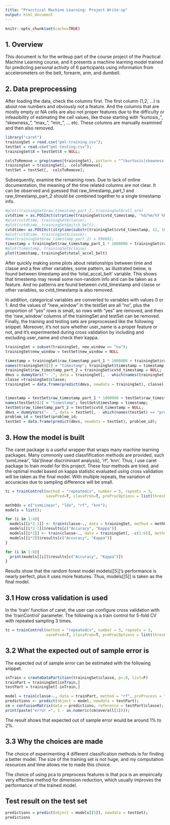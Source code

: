 ```yaml
---
title: "Pracctical Machine Learning: Project Write-up"
output: html_document
---
```


```r
knitr::opts_chunk$set(cache=TRUE)
```

## 1. Overview

This document is for the writeup part of the course project of the Practical Machine Learning course, and it presents a machine learning model trained for predicting personal activity of 6 participants using information from accelerometers on the belt, forearm, arm, and dumbell. 

## 2. Data preprocessing

After loading the data, check the columns first. The first column (1,2, ...) is about row numbers and obviously not a feature. And the columns that are mostly empty or NA cells are also not proper features due to the difficulty or infeasibility of estimating the cell values, like those starting with "kurtosis_", "skewness_", "max_", "min_", ... etc. These columns are manually examined and then also removed. 


```r
library("caret")
trainingSet = read.csv("pml-training.csv");
testSet = read.csv("pml-testing.csv");
trainingSet$X = testSet$X = NULL;

colsToRemove = grep(names(trainingSet), pattern = "^(kurtosis|skewness|max|min|amplitude|var|arg|stddev|avg)_");
trainingSet = trainingSet[, -colsToRemove];
testSet = testSet[, -colsToRemove];

```

Subsequently, examine the remaining rows. Due to lack of online documentation, the meaning of the time related columns are not clear. It can be observed and guessed that raw_timestamp_part_1 and raw_timestamp_part_2 should be combined together to a single timestamp info. 

```r
#plot(trainingSet$raw_timestamp_part_2, trainingSet$roll_arm)
cvtdtime = as.POSIXct(strptime(trainingSet$cvtd_timestamp, "%d/%m/%Y %H:%M"))
#plot(cvtdtime, trainingSet$classe); 
#plot(cvtdtime, trainingSet$pitch_belt);
cvtdtime= as.POSIXct(strptime(substr(trainingSet$cvtd_timestamp, 12, 16) , "%H:%M"))
#plot(cvtdtime, trainingSet$classe);
#max(trainingSet$raw_timestamp_part_2) = 998801;
timestamp = trainingSet$raw_timestamp_part_1 * 1000000 + trainingSet$raw_timestamp_part_2;
#plot(timestamp, trainingSet$classe)
plot(timestamp, trainingSet$total_accel_belt)

```

After quickly making some plots about relationships between time and classe and a few other variables, some pattern, as illustrated below, is found between timestamp and the 'total_accel_belt' variable. This shows that timestemp may reveal some non-random info and can be taken as a feature. And no patterns are found between cvtd_timestamp and classe or other variables, so cvtd_timestamp is also removed. 

In addition, categorical variables are converted to variables with values 0 or 1. And the values of "new_window" in the testSet are all "no", plus the proportion of "yes" rows is small, so rows with "yes" are removed, and then the 'new_window' columns of the trainingSet and testSet can be removed. Finally, the training and testing sets are preprocessed like the following snippet. Moreover, it's not sure whether user_name is a proper feature or not, and it's experimented during cross validation by including and excluding user_name and check their kappa.


```r
trainingSet = subset(trainingSet, new_window == "no");
trainingSet$new_window = testSet$new_window = NULL

timestamp = trainingSet$raw_timestamp_part_1 * 1000000 + trainingSet$raw_timestamp_part_2;
names(trainingSet)[2] = "timestamp"; trainingSet$timestamp = timestamp;
trainingSet$raw_timestamp_part_2 = trainingSet$cvtd_timestamp = NULL;
dmvs = dummyVars("~ .", data = trainingSet[, - which(names(trainingSet) == "classe")]);
classe =trainingSet$classe; 
trainingSet = data.frame(predict(dmvs, newdata = trainingSet), classe);


timestamp = testSet$raw_timestamp_part_1 * 1000000 + testSet$raw_timestamp_part_2;
names(testSet)[2] = "timestamp"; testSet$timestamp = timestamp;
testSet$raw_timestamp_part_2 = testSet$cvtd_timestamp = NULL;
dmvs = dummyVars("~ .", data = testSet[, - which(names(testSet) == "problem_id")]);
problem_id = testSet$problem_id;
testSet = data.frame(predict(dmvs, newdata = testSet), problem_id);

```


## 3. How the model is built

The caret package is a useful wrapper that wraps many machine learning packages. Many commonly used classfification methods are provided, such 'svmLinear', 'lda'(linear discriminant analysis), 'rf', 'knn'. Thus, I use caret package to train model for this project. These four methods are tried, and the optimal model based on kappa statistic evaluated using cross validation will be taken as the final model. With multiple repeats, the variation of accuracies due to sampling difference will be small.


```r
tc = trainControl(method = "repeatedcv", number = 5, repeats = 3, 
                  savePred=T, classProb=T, preProcOptions = list(thresh = 0.95))

meth0ds = c("svmLinear", "lda", "rf", "knn");
models = list();

for (i in 1:4){
  models[[i*2-1]] <- train(classe~., data = trainingSet, method = meth0ds[i], preProcess = "pca", trControl = tc)
  models[[i*2-1]]$results[c("Accuracy", "Kappa")]
  models[[i*2]] <- train(classe~., data = trainingSet[, -c(1:6)], method = meth0ds[i], preProcess = "pca", trControl = tc)
  models[[i*2]]$results[c("Accuracy", "Kappa")]
}

```

```r
for (i in 1:8){
  print(models[[i]]$results[c("Accuracy", "Kappa")])
}
```


Results show that the random forest model models[[5]]'s performance is nearly perfect, plus it uses more features. Thus, models[[5]] is taken as the final model. 

## 3.1 How cross validation is used

In the 'train' function of caret, the user can configure cross validation with the 'trainControl' parameter. The following is a train control for 5-fold CV with repeated sampling 3 times.

```r
tc = trainControl(method = "repeatedcv", number = 5, repeats = 3, 
                  savePred=T, classProb=T, preProcOptions = list(thresh = 0.95))
```


## 3.2 What the expected out of sample error is

The expected out of sample error can be estimated with the following snippet.

```r
inTrain = createDataPartition(trainingSet$classe, p=.8, list=F)
trainPart = trainingSet[inTrain,]
testPart = trainingSet[-inTrain,]

model = train(classe~., data = trainPart, method = "rf", preProcess = "pca", trControl = tc);
predictions <- predict(object = model, newdata = testPart);
cm = confusionMatrix(data = predictions, reference = testPart$classe);
print(paste("error =", 1 - as.numeric(cm$overall[1])));

```

The result shows that expected out of sample error would be around 1% to 2%. 

## 3.3 Why the choices are made

The choice of experimenting 4 different classification methods is for finding a better model. The size of the training set is not huge, and my computation resources and time allows me to made this choice. 

The choice of using pca to preprocess features is that pca is an empirically very effective method for dimension reduction, which usually improves the performance of the trained model. 

## Test result on the test set  

```r

predictions = predict(object = models[[5]], newdata = testSet);
predictions

```


